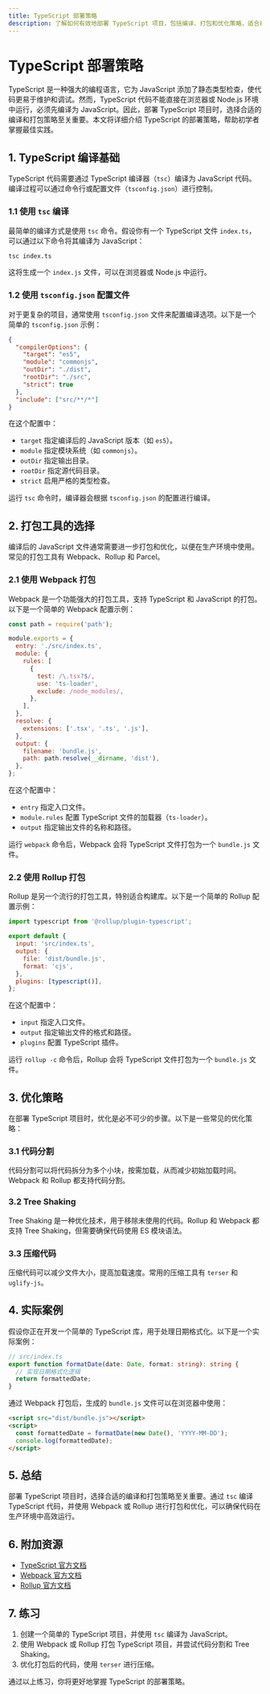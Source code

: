 ```yaml
---
title: TypeScript 部署策略
description: 了解如何有效地部署 TypeScript 项目，包括编译、打包和优化策略，适合初学者掌握 TypeScript 的最佳实践。
---
```


# TypeScript 部署策略

TypeScript 是一种强大的编程语言，它为 JavaScript 添加了静态类型检查，使代码更易于维护和调试。然而，TypeScript 代码不能直接在浏览器或 Node.js 环境中运行，必须先编译为 JavaScript。因此，部署 TypeScript 项目时，选择合适的编译和打包策略至关重要。本文将详细介绍 TypeScript 的部署策略，帮助初学者掌握最佳实践。

## 1. TypeScript 编译基础

TypeScript 代码需要通过 TypeScript 编译器（`tsc`）编译为 JavaScript 代码。编译过程可以通过命令行或配置文件（`tsconfig.json`）进行控制。

### 1.1 使用 `tsc` 编译

最简单的编译方式是使用 `tsc` 命令。假设你有一个 TypeScript 文件 `index.ts`，可以通过以下命令将其编译为 JavaScript：

```bash
tsc index.ts
```

这将生成一个 `index.js` 文件，可以在浏览器或 Node.js 中运行。

### 1.2 使用 `tsconfig.json` 配置文件

对于更复杂的项目，通常使用 `tsconfig.json` 文件来配置编译选项。以下是一个简单的 `tsconfig.json` 示例：

```json
{
  "compilerOptions": {
    "target": "es5",
    "module": "commonjs",
    "outDir": "./dist",
    "rootDir": "./src",
    "strict": true
  },
  "include": ["src/**/*"]
}
```

在这个配置中：
- `target` 指定编译后的 JavaScript 版本（如 `es5`）。
- `module` 指定模块系统（如 `commonjs`）。
- `outDir` 指定输出目录。
- `rootDir` 指定源代码目录。
- `strict` 启用严格的类型检查。

运行 `tsc` 命令时，编译器会根据 `tsconfig.json` 的配置进行编译。

## 2. 打包工具的选择

编译后的 JavaScript 文件通常需要进一步打包和优化，以便在生产环境中使用。常见的打包工具有 Webpack、Rollup 和 Parcel。

### 2.1 使用 Webpack 打包

Webpack 是一个功能强大的打包工具，支持 TypeScript 和 JavaScript 的打包。以下是一个简单的 Webpack 配置示例：

```javascript
const path = require('path');

module.exports = {
  entry: './src/index.ts',
  module: {
    rules: [
      {
        test: /\.tsx?$/,
        use: 'ts-loader',
        exclude: /node_modules/,
      },
    ],
  },
  resolve: {
    extensions: ['.tsx', '.ts', '.js'],
  },
  output: {
    filename: 'bundle.js',
    path: path.resolve(__dirname, 'dist'),
  },
};
```

在这个配置中：
- `entry` 指定入口文件。
- `module.rules` 配置 TypeScript 文件的加载器（`ts-loader`）。
- `output` 指定输出文件的名称和路径。

运行 `webpack` 命令后，Webpack 会将 TypeScript 文件打包为一个 `bundle.js` 文件。

### 2.2 使用 Rollup 打包

Rollup 是另一个流行的打包工具，特别适合构建库。以下是一个简单的 Rollup 配置示例：

```javascript
import typescript from '@rollup/plugin-typescript';

export default {
  input: 'src/index.ts',
  output: {
    file: 'dist/bundle.js',
    format: 'cjs',
  },
  plugins: [typescript()],
};
```

在这个配置中：
- `input` 指定入口文件。
- `output` 指定输出文件的格式和路径。
- `plugins` 配置 TypeScript 插件。

运行 `rollup -c` 命令后，Rollup 会将 TypeScript 文件打包为一个 `bundle.js` 文件。

## 3. 优化策略

在部署 TypeScript 项目时，优化是必不可少的步骤。以下是一些常见的优化策略：

### 3.1 代码分割

代码分割可以将代码拆分为多个小块，按需加载，从而减少初始加载时间。Webpack 和 Rollup 都支持代码分割。

### 3.2 Tree Shaking

Tree Shaking 是一种优化技术，用于移除未使用的代码。Rollup 和 Webpack 都支持 Tree Shaking，但需要确保代码使用 ES 模块语法。

### 3.3 压缩代码

压缩代码可以减少文件大小，提高加载速度。常用的压缩工具有 `terser` 和 `uglify-js`。

## 4. 实际案例

假设你正在开发一个简单的 TypeScript 库，用于处理日期格式化。以下是一个实际案例：

```typescript
// src/index.ts
export function formatDate(date: Date, format: string): string {
  // 实现日期格式化逻辑
  return formattedDate;
}
```

通过 Webpack 打包后，生成的 `bundle.js` 文件可以在浏览器中使用：

```html
<script src="dist/bundle.js"></script>
<script>
  const formattedDate = formatDate(new Date(), 'YYYY-MM-DD');
  console.log(formattedDate);
</script>
```

## 5. 总结

部署 TypeScript 项目时，选择合适的编译和打包策略至关重要。通过 `tsc` 编译 TypeScript 代码，并使用 Webpack 或 Rollup 进行打包和优化，可以确保代码在生产环境中高效运行。

## 6. 附加资源

- [TypeScript 官方文档](https://www.typescriptlang.org/docs/)
- [Webpack 官方文档](https://webpack.js.org/concepts/)
- [Rollup 官方文档](https://rollupjs.org/guide/en/)

## 7. 练习

1. 创建一个简单的 TypeScript 项目，并使用 `tsc` 编译为 JavaScript。
2. 使用 Webpack 或 Rollup 打包 TypeScript 项目，并尝试代码分割和 Tree Shaking。
3. 优化打包后的代码，使用 `terser` 进行压缩。

通过以上练习，你将更好地掌握 TypeScript 的部署策略。